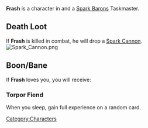 {{Character
| race = Kra'deshi
| location = Havaria - Murder Bay
| faction = spark barons
| title = Taskmaster
}}

{{quote|Frash is a trickster in kra'deshi myth, known for bringing fire from the stars to lesser lifeforms. Jury's out on whether this Frash is equally patronizing.|Frash's Compendium Description}}'''Frash''' is a character in {{Gamename}} and a [[Spark Barons]] Taskmaster.

== Death Loot ==
If '''Frash''' is killed in combat, he will drop a [[Spark Cannon]].
[[File:Spark Cannon.png|none|thumb]]
<br />
[[Category:Characters]]

== Boon/Bane ==
If '''Frash''' loves you, you will receive:

=== Torpor Fiend ===
When you sleep, gain full experience on a random card.